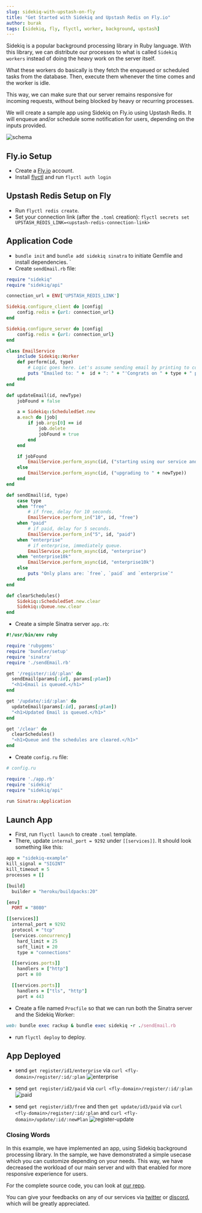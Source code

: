 ```yaml
---
slug: sidekiq-with-upstash-on-fly
title: "Get Started with Sidekiq and Upstash Redis on Fly.io"
author: burak
tags: [sidekiq, fly, flyctl, worker, background, upstash]
---
```


Sidekiq is a popular background processing library in Ruby language. With this library, we can distribute our processes to what is called `Sidekiq workers` instead of doing the heavy work on the server itself.

What these workers do basically is they fetch the enqueued or scheduled tasks from the database. Then, execute them whenever the time comes and the worker is idle.

This way, we can make sure that our server remains responsive for incoming requests, without being blocked by heavy or recurring processes.

We will create a sample app using Sidekiq on Fly.io using Upstash Redis. It will enqueue and/or schedule some notification for users, depending on the inputs provided.

![schema](/blog/sidekiq-fly/sidekiq.png)

## Fly.io Setup

- Create a [Fly.io](https://fly.io/) account.
- Install [flyctl](https://fly.io/docs/getting-started/installing-flyctl/) and
  run `flyctl auth login`

## Upstash Redis Setup on Fly

- Run `flyctl redis create`.
- Set your connection link (after the `.toml` creation): `flyctl secrets set UPSTASH_REDIS_LINK=<upstash-redis-connection-link>`

## Application Code

- `bundle init` and `bundle add sidekiq sinatra` to initiate Gemfile and install dependencies.
  `
- Create `sendEmail.rb` file:

```ruby
require "sidekiq"
require "sidekiq/api"

connection_url = ENV['UPSTASH_REDIS_LINK']

Sidekiq.configure_client do |config|
    config.redis = {url: connection_url}
end

Sidekiq.configure_server do |config|
    config.redis = {url: connection_url}
end

class EmailService
    include Sidekiq::Worker
    def perform(id, type)
        # Logic goes here. Let's assume sending email by printing to console.
        puts "Emailed to: " +  id + ": " + "'Congrats on " + type + " plan.'"
    end
end

def updateEmail(id, newType)
    jobFound = false

    a = Sidekiq::ScheduledSet.new
    a.each do |job|
        if job.args[0] == id
            job.delete
            jobFound = true
        end
    end

    if jobFound
        EmailService.perform_async(id, ("starting using our service and upgrading it to " + newType))
    else
        EmailService.perform_async(id, ("upgrading to " + newType))
    end
end

def sendEmail(id, type)
    case type
    when "free"
        # if free, delay for 10 seconds.
        EmailService.perform_in("10", id, "free")
    when "paid"
        # if paid, delay for 5 seconds.
        EmailService.perform_in("5", id, "paid")
    when "enterprise"
        # if enterprise, immediately queue.
        EmailService.perform_async(id, "enterprise")
    when "enterprise10k"
        EmailService.perform_async(id, "enterprise10k")
    else
        puts "Only plans are: `free`, `paid` and `enterprise`"
    end
end

def clearSchedules()
    Sidekiq::ScheduledSet.new.clear
    Sidekiq::Queue.new.clear
end
```

- Create a simple Sinatra server `app.rb`:

```ruby
#!/usr/bin/env ruby

require 'rubygems'
require 'bundler/setup'
require 'sinatra'
require './sendEmail.rb'

get '/register/:id/:plan' do
  sendEmail(params[:id], params[:plan])
  "<h1>Email is queued.</h1>"
end

get '/update/:id/:plan' do
  updateEmail(params[:id], params[:plan])
  "<h1>Updated Email is queued.</h1>"
end

get '/clear' do
  clearSchedules()
  "<h1>Queue and the schedules are cleared.</h1>"
end
```

- Create `config.ru` file:

```ruby
# config.ru

require './app.rb'
require 'sidekiq'
require "sidekiq/api"

run Sinatra::Application
```

## Launch App

- First, run `flyctl launch` to create `.toml` template.
- There, update `internal_port = 9292` under `[[services]]`. It should look something like this:

```ruby
app = "sidekiq-example"
kill_signal = "SIGINT"
kill_timeout = 5
processes = []

[build]
  builder = "heroku/buildpacks:20"

[env]
  PORT = "8080"

[[services]]
  internal_port = 9292
  protocol = "tcp"
  [services.concurrency]
    hard_limit = 25
    soft_limit = 20
    type = "connections"

  [[services.ports]]
    handlers = ["http"]
    port = 80

  [[services.ports]]
    handlers = ["tls", "http"]
    port = 443
```

- Create a file named `Procfile` so that we can run both the Sinatra server and the Sidekiq Worker:

```ruby
web: bundle exec rackup & bundle exec sidekiq -r ./sendEmail.rb
```

- run `flyctl deploy` to deploy.

## App Deployed

- send `get register/id1/enterprise` via `curl <fly-domain>/register/:id/:plan`
  ![enterprise](/blog/sidekiq-fly/enterprise.png)

- send `get register/id2/paid` via `curl <fly-domain>/register/:id/:plan`
  ![paid](/blog/sidekiq-fly/paid.png)

- send `get register/id3/free` and then `get update/id3/paid` via `curl <fly-domain>/register/:id/:plan` and `curl <fly-domain>/update/:id/:newPlan`
  ![register-update](/blog/sidekiq-fly/register-update.png)

### Closing Words

In this example, we have implemented an app, using Sidekiq background processing library. In the sample, we have demonstrated a simple usecase which you can customize depending on your needs. This way, we have decreased the workload of our main server and with that enabled for more responsive experience for users.

For the complete source code, you can look at [our repo](https://github.com/upstash/redis-examples/tree/compatible-libraries/using-sidekiq).

You can give your feedbacks on any of our services via [twitter](https://twitter.com/upstash) or [discord](https://discord.gg/w9SenAtbme), which will be greatly appreciated.
